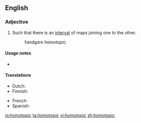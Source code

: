 ==English==
{{wikipedia}}

===Adjective===
{{en-adj|-}}

# {{lb|en|topology|of two [[map]]s}} Such that there is an [[interval]] of maps joining one to the other.
#: f'' and ''g'' are homotopic.''

====Usage notes====
* {{en-usage-equal}}

====Translations====
{{trans-top|(topology) such that there is an interval of maps joining one to the other}}
* Dutch: {{t|nl|homotopisch}}
* Finnish: {{t|fi|homotooppinen}}
{{trans-mid}}
* French: {{t+|fr|homotope|m|f}}
* Spanish: {{t|es|homotópico}}
{{trans-bottom}}

[[io:homotopic]]
[[ta:homotopic]]
[[vi:homotopic]]
[[zh:homotopic]]